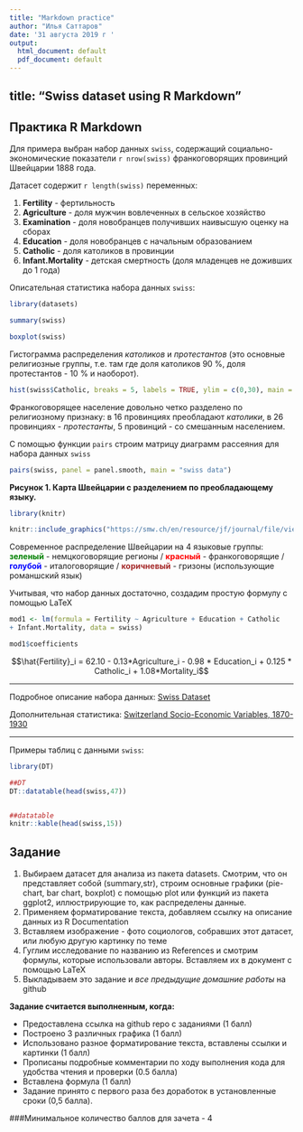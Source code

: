 ```yaml
---
title: "Markdown practice"
author: "Илья Саттаров"
date: '31 августа 2019 г '
output:
  html_document: default
  pdf_document: default
---
```

title: "Swiss dataset using R Markdown"
---


## Практика R Markdown

Для примера выбран набор данных `swiss`, содержащий социально-экономические показатели `r nrow(swiss)` франкоговорящих провинций Швейцарии 1888 года.

Датасет содержит `r length(swiss)` переменных:

1. **Fertility** - фертильность
2. **Agriculture** - доля мужчин вовлеченных в сельское хозяйство   
3. **Examination** - доля новобранцев получивших наивысшую оценку на сборах
4. **Education** - доля новобранцев с начальным образованием
5. **Catholic** - доля католиков в провинции
6. **Infant.Mortality** - детская смертность (доля младенцев не доживших до 1 года)

Описательная статистика набора данных `swiss`:


```r

library(datasets)

summary(swiss)

```


```r

boxplot(swiss)

```


Гистограмма распределения _католиков_ и _протестантов_ (это основные религиозные группы, т.е. там где доля католиков 90 %, доля протестантов - 10 % и наоборот).

```r

hist(swiss$Catholic, breaks = 5, labels = TRUE, ylim = c(0,30), main = paste("Гистограмма религиозного распределения" ), xlab = paste("Доля католиков в населении"), ylab = paste("Количество провинций"))

```

Франкоговорящее население довольно четко разделено по религиозному признаку: в 16 провинциях преобладают *католики*, в 26 провинциях - *протестанты*, 5 провинций - со смешанным населением.





С помощью функции `pairs` строим матрицу диаграмм рассеяния для набора данных `swiss`

```r

pairs(swiss, panel = panel.smooth, main = "swiss data")

```



**Рисунок 1. Карта Швейцарии с разделением по преобладающему языку.**

```r

library(knitr)

knitr::include_graphics("https://smw.ch/en/resource/jf/journal/file/view/article/smw/en/smw.2011.13218/c8b75f0a0014f9999d57d92d0b46edfb879517b9/smw_2011_13218_fig_01_conv.jpg/")


```

Современное распределение Швейцарии на 4 языковые группы: <span style="color:green">**зеленый**</span> - немцкоговорящие регионы / <span style="color:red">**красный**</span> - франкоговорящие / <span style="color:blue">**голубой**</span> - италоговорящие / <span style="color:brown">**коричневый**</span> - гризоны (использующие романшский язык)


Учитывая, что набор данных достаточно, создадим простую формулу с помощью LaTeX

```r

mod1 <- lm(formula = Fertility ~ Agriculture + Education + Catholic
+ Infant.Mortality, data = swiss)

mod1$coefficients

```


$$\hat{Fertility}_i = 62.10 - 0.13*Agriculture_i - 0.98 * Education_i + 0.125 * Catholic_i + 1.08*Mortality_i$$




------

Подробное описание набора данных: [Swiss Dataset](https://stat.ethz.ch/R-manual/R-devel/library/datasets/html/swiss.html)

Дополнительная статистика: [Switzerland Socio-Economic Variables, 1870-1930](https://opr.princeton.edu/archive/pefp/switz.aspx)

------

Примеры таблиц с данными `swiss`:


```r
library(DT)

##DT
DT::datatable(head(swiss,47))


##datatable
knitr::kable(head(swiss,15))


```


## Задание


1. Выбираем датасет для анализа из пакета datasets. Смотрим, что он представляет собой (summary,str), строим основные графики (pie-chart,  bar chart, boxplot) c помощью plot или функций из пакета ggplot2, иллюстрирующие то, как распределены данные.
2. Применяем форматирование текста, добавляем ссылку на описание данных из R Documentation
3. Вставляем изображение - фото социологов, собравших этот датасет, или любую другую картинку по теме
4. Гуглим исследование по названию из References и смотрим формулы, которые использовали авторы. Вставляем их в документ с помощью LaTeX
5. Выкладываем это задание и *все предыдущие домашние работы* на github


**Задание считается выполненным, когда: **

* Предоставлена ссылка на github repo с заданиями (1 балл)
* Построено 3 различных графика (1 балл)
* Использовано разное форматирование текста, вставлены ссылки и картинки (1 балл)
* Прописаны подробные комментарии по ходу выполнения  кода для удобства чтения и проверки (0.5 балла)
* Вставлена формула (1 балл)
* Задание принято с первого раза без доработок в установленные сроки (0,5 балла).

###Минимальное количество баллов для зачета - 4

